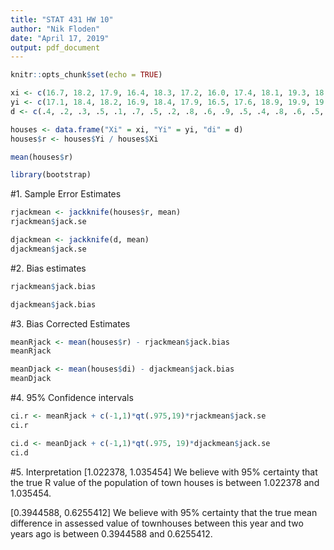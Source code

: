 ---
title: "STAT 431 HW 10"
author: "Nik Floden"
date: "April 17, 2019"
output: pdf_document
---

```{r setup, include=FALSE}
knitr::opts_chunk$set(echo = TRUE)
```

```{r}
xi <- c(16.7, 18.2, 17.9, 16.4, 18.3, 17.2, 16.0, 17.4, 18.1, 19.3, 18.2, 16.8, 17.4, 17.5, 18.3, 19.1, 18.6, 17.9, 16.3, 18.9)
yi <- c(17.1, 18.4, 18.2, 16.9, 18.4, 17.9, 16.5, 17.6, 18.9, 19.9, 19.1, 17.3, 17.8, 18.3, 18.9, 19.6, 18.7, 18.8, 17.0, 19.4)
d <- c(.4, .2, .3, .5, .1, .7, .5, .2, .8, .6, .9, .5, .4, .8, .6, .5, .1, .9, .7, .5)

houses <- data.frame("Xi" = xi, "Yi" = yi, "di" = d)
houses$r <- houses$Yi / houses$Xi

mean(houses$r)

library(bootstrap)
```

#1. Sample Error Estimates

```{r}
rjackmean <- jackknife(houses$r, mean)
rjackmean$jack.se
```

```{r}
djackmean <- jackknife(d, mean)
djackmean$jack.se
```

#2. Bias estimates
```{r}
rjackmean$jack.bias
```


```{r}
djackmean$jack.bias
```

#3. Bias Corrected Estimates

```{r}
meanRjack <- mean(houses$r) - rjackmean$jack.bias
meanRjack
```

```{r}
meanDjack <- mean(houses$di) - djackmean$jack.bias
meanDjack
```

#4. 95% Confidence intervals

```{r}
ci.r <- meanRjack + c(-1,1)*qt(.975,19)*rjackmean$jack.se
ci.r
```

```{r}
ci.d <- meanDjack + c(-1,1)*qt(.975, 19)*djackmean$jack.se
ci.d
```


#5. Interpretation
[1.022378, 1.035454]
We believe with 95% certainty that the true R value of the population of town houses is between 1.022378 and 1.035454. 

[0.3944588, 0.6255412]
We believe with 95% certainty that the true mean difference in assessed value of townhouses between this year and two years ago is between 0.3944588 and 0.6255412. 